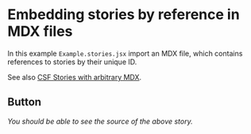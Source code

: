 
# Embedding stories by reference in MDX files

In this example `Example.stories.jsx` import an MDX file, which contains
references to stories by their unique ID.

See also [CSF Stories with arbitrary MDX](https://github.com/storybookjs/storybook/blob/next/addons/docs/docs/recipes.md#csf-stories-with-arbitrary-mdx).

## Button

<Canvas>
  <Story id='example-mdx-in-stories--primary-button' />
</Canvas>

_You should be able to see the source of the above story._
